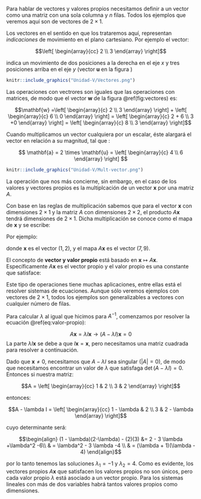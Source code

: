 Para hablar de vectores y valores propios necesitamos definir a un vector como una matriz con una sola columna y $n$ filas. Todos los ejemplos que veremos aquí son de vectores de $2 \times 1$.

Los vectores en el sentido en que los trataremos aquí, representan *indicaciones* de movimiento en el plano cartesiano. Por ejemplo el vector:

$$\left[ 
\begin{array}{cc}
2 \\ 3
\end{array}
\right]$$

indica un movimiento de dos posiciones a la derecha en el eje $x$ y tres posiciones arriba en el eje $y$ (vector $\mathbf{u}$ en la figura )

```r
knitr::include_graphics("Unidad-V/Vectores.png")
```

Las operaciones con vectrores son iguales que las operaciones con matrices, de modo que el vector $\mathbf{w}$ de la figura \@ref(fig:vectores) es:

$$\mathbf{w} =\left[
\begin{array}{c}
2 \\ 3
\end{array}
\right]  + 
\left[
\begin{array}{c}
6 \\ 0
\end{array}
\right] = 
\left[
\begin{array}{c}
2 + 6 \\ 3 +0
\end{array}
\right] =
\left[
\begin{array}{c}
8 \\ 3
\end{array}
\right]$$

Cuando multiplicamos un vector cualquiera por un escalar, éste alargará el vector en relación a su magnitud, tal que :

$$
\mathbf{a} = 2 \times \mathbf{u} = \left[ \begin{array}{c} 4 \\ 6 \end{array} \right]
$$

```r
knitr::include_graphics("Unidad-V/Mult-vector.png")
```

La operación que nos más concierne, sin embargo, en el caso de los valores y vectores propios es la multiplcación de un vector $\mathbf{x}$ por una matriz $A$.

Con base en las reglas de multiplicación sabemos que para el vector $\mathbf{x}$ con dimensiones $2 \times 1$ y la matriz $A$ con dimensiones $2 \times 2$, el producto $A \mathbf{x}$ tendrá dimensiones de $2 \times 1$. Dicha multiplicación se conoce como el mapa de $\mathbf{x}$ y se escribe:

\begin{equation}
\mathbf{x} \mapsto A\mathbf{x} (\#eq:mapa)
\end{equation}

Por ejemplo:

\begin{equation}
    \left[ 
    \begin{array}{c}
    1 \\ 2
    \end{array}
    \right]
    \cdot
    \left[
    \begin{array}{cc}
    3 & 2 \\
    1 & 4
    \end{array}
    \right] = 
    \left[
    \begin{array}{c}
    7 \\ 9
    \end{array}
    \right]
\end{equation}

donde $\mathbf{x}$ es el vector $(1, 2)$, y el mapa $A \mathbf{x}$ es el vector $(7, 9)$.

El concepto de **vector y valor propio** está basado en $\mathbf{x} \mapsto A \mathbf{x}$. Específicamente $A \mathbf{x}$ es el vector propio y el valor propio es una constante que satisface:

\begin{equation}
A \mathbf{x} = \lambda \mathbf{x} (\#eq:valor-propio)
\end{equation}

Este tipo de operaciones tiene muchas aplicaciones, entre ellas está el resolver sistemas de ecuaciones. Aunque sólo veremos ejemplos con vectores de $2 \times 1$, todos los ejemplos son generalizables a vectores con cualquier número de filas.

Para calcular $\lambda$ al igual que hicimos para $A^{-1}$, comenzamos por resolver la ecuación \@ref(eq:valor-propio):

$$A \mathbf{x} = \lambda I \mathbf{x} \rightarrow (A - \lambda I) \mathbf{x} = 0$$
La parte $\lambda I \mathbf{x}$ se debe a que $I \mathbf{x} = \mathbf{x}$, pero necesitamos una matriz cuadrada para resolver a continuación.

Dado que $\mathbf{x} \neq 0$, necesitamos que $A - \lambda I$ sea singular ($|A| = 0$), de modo que necesitamos encontrar un valor de $\lambda$ que satisfaga $\det (A - \lambda I) = 0$. Entonces si nuestra matriz:

$$A = \left[
\begin{array}{cc}
1 & 2 \\
3 & 2
\end{array}
\right]$$

entonces:

$$A - \lambda I = \left[
\begin{array}{cc}
1 - \lambda & 2 \\
3 & 2 - \lambda
\end{array}
\right]$$

cuyo determinante será:

$$\begin{align}
(1 - \lambda)(2-\lambda) - (2)(3) &= 2 - 3 \lambda +\lambda^2 -6\\
& = \lambda^2 - 3 \lambda -4 \\
& = (\lambda + 1)(\lambda - 4)
\end{align}$$

por lo tanto tenemos las soluciones $\lambda_1 = -1$ y $\lambda_2 = 4$. Como es evidente, los vectores propios $A \mathbf{x}$ que satisfacen los valores propios no son únicos, pero cada valor propio $\lambda$ está asociado a un vector propio. Para los sistemas lineales con más de dos variables habrá tantos valores propios como dimensiones.